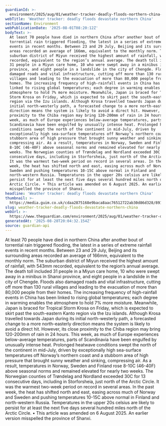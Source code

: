 ```yaml
---
guardianId: >-
  environment/2025/aug/01/weather-tracker-deadly-floods-northern-china-rain-beijing
webTitle: 'Weather tracker: deadly floods devastate northern China'
sectionName: Environment
webPublicationDate: '2025-08-01T08:20:12Z'
bodyText: >-
  At least 70 people have died in northern China after another bout of
  torrential rain triggered flooding, the latest in a series of extreme rainfall
  events in recent months. Between 23 and 29 July, Beijing and its surrounding
  areas recorded an average of 166mm, equivalent to the monthly norm. The
  suburban district of Miyun received the highest amount of rainfall, with 543mm
  recorded, equivalent to the region’s annual average. The death toll included
  31 people in a Miyun care home, 10 who were swept away in a minibus in Shanxi
  province, and eight people in a landslide in the city of Chengde. Floods also
  damaged roads and vital infrastructure, cutting off more than 130 rural
  villages and leading to the evacuation of more than 80,000 people from their
  homes. The increasing frequency of high-rainfall events in China has been
  linked to rising global temperatures; each degree in warming enables the
  atmosphere to hold 7% more moisture. Meanwhile, Japan is braced for Tropical
  Storm Krosa on Friday, which is expected to skirt past the south-eastern Kanto
  region via the Izu islands. Although Krosa travelled towards Japan during its
  initial north-westerly path, a forecasted change to a more north-easterly
  direction means the system is likely to avoid a direct hit. However, its close
  proximity to the Chiba region may bring 120-200mm of rain in 24 hours. This
  week, as much of Europe experiences below-average temperatures, parts of
  Scandinavia have been engulfed by unusually intense heat. Prolonged heatwave
  conditions swept the north of the continent in mid-July, driven by
  exceptionally high sea-surface temperatures off Norway’s northern coast and a
  stubborn area of high pressure that brought sunny weather and sinking,
  compressing air. As a result, temperatures in Norway, Sweden and Finland rose
  8-10C (46-40F) above seasonal norms and remained elevated for nearly two
  weeks. The Norwegian counties of Trøndelag and Nordland exceeded 30C for 13
  consecutive days, including in Storforsheia, just north of the Arctic Circle.
  It was the warmest two-week period on record in several areas. In the past
  week, the heat has shifted north and east, easing across much of Norway and
  Sweden and pushing temperatures 10-15C above normal in Finland and
  north-western Russia. Temperatures in the upper 20s celsius are likely to
  persist for at least the next five days several hundred miles north of the
  Arctic Circle. • This article was amended on 6 August 2025. An earlier version
  misspelled the province of Shanxi.
headline: 'Weather tracker: deadly floods devastate northern China'
thumbnail: >-
  https://media.guim.co.uk/cdaa2875168e9baca8aac76512722ab30d86d328/891_0_4896_3916/500.jpg
slug: weather-tracker-deadly-floods-devastate-northern-china
webUrl: >-
  https://www.theguardian.com/environment/2025/aug/01/weather-tracker-deadly-floods-northern-china-rain-beijing
generatedAt: '2025-08-28T20:04:32.154Z'
source: guardian-api
---
```

At least 70 people have died in northern China after another bout of torrential rain triggered flooding, the latest in a series of extreme rainfall events in recent months. Between 23 and 29 July, Beijing and its surrounding areas recorded an average of 166mm, equivalent to the monthly norm. The suburban district of Miyun received the highest amount of rainfall, with 543mm recorded, equivalent to the region’s annual average. The death toll included 31 people in a Miyun care home, 10 who were swept away in a minibus in Shanxi province, and eight people in a landslide in the city of Chengde. Floods also damaged roads and vital infrastructure, cutting off more than 130 rural villages and leading to the evacuation of more than 80,000 people from their homes. The increasing frequency of high-rainfall events in China has been linked to rising global temperatures; each degree in warming enables the atmosphere to hold 7% more moisture. Meanwhile, Japan is braced for Tropical Storm Krosa on Friday, which is expected to skirt past the south-eastern Kanto region via the Izu islands. Although Krosa travelled towards Japan during its initial north-westerly path, a forecasted change to a more north-easterly direction means the system is likely to avoid a direct hit. However, its close proximity to the Chiba region may bring 120-200mm of rain in 24 hours. This week, as much of Europe experiences below-average temperatures, parts of Scandinavia have been engulfed by unusually intense heat. Prolonged heatwave conditions swept the north of the continent in mid-July, driven by exceptionally high sea-surface temperatures off Norway’s northern coast and a stubborn area of high pressure that brought sunny weather and sinking, compressing air. As a result, temperatures in Norway, Sweden and Finland rose 8-10C (46-40F) above seasonal norms and remained elevated for nearly two weeks. The Norwegian counties of Trøndelag and Nordland exceeded 30C for 13 consecutive days, including in Storforsheia, just north of the Arctic Circle. It was the warmest two-week period on record in several areas. In the past week, the heat has shifted north and east, easing across much of Norway and Sweden and pushing temperatures 10-15C above normal in Finland and north-western Russia. Temperatures in the upper 20s celsius are likely to persist for at least the next five days several hundred miles north of the Arctic Circle. • This article was amended on 6 August 2025. An earlier version misspelled the province of Shanxi.
